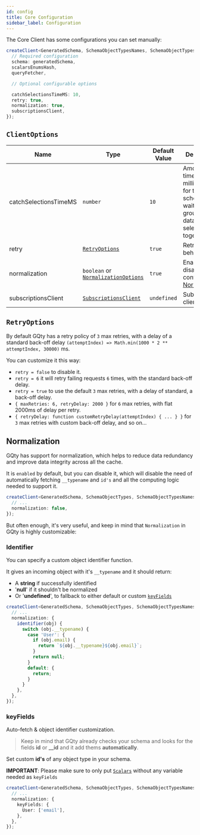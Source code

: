 ```yaml
---
id: config
title: Core Configuration
sidebar_label: Configuration
---
```


The Core Client has some configurations you can set manually:

```ts
createClient<GeneratedSchema, SchemaObjectTypesNames, SchemaObjectTypes>({
  // Required configuration
  schema: generatedSchema,
  scalarsEnumsHash,
  queryFetcher,

  // Optional configurable options

  catchSelectionsTimeMS: 10,
  retry: true,
  normalization: true,
  subscriptionsClient,
});
```

## `ClientOptions`

| Name                  | Type                                                  | Default Value | Description                                                                                    |
| --------------------- | ----------------------------------------------------- | ------------- | ---------------------------------------------------------------------------------------------- |
| catchSelectionsTimeMS | `number`                                              | `10`          | Amount of time in milliseconds for the scheduler to wait for grouping data selections together |
| retry                 | [`RetryOptions`](#retryoptions)                       | `true`        | Retry on error behavior                                                                        |
| normalization         | `boolean` or [`NormalizationOptions`](#normalization) | `true`        | Enable, disable and configure [Normalization](#normalization)                                  |
| subscriptionsClient   | [`SubscriptionsClient`](/client/subscriptions)        | `undefined`   | Subscriptions client                                                                           |

## `RetryOptions`

By default GQty has a retry policy of `3` max retries, with a delay of a standard back-off delay `(attemptIndex) => Math.min(1000 * 2 ** attemptIndex, 30000)` ms.

You can customize it this way:

- `retry = false` to disable it.
- `retry = 6` it will retry failing requests `6` times, with the standard back-off delay.
- `retry = true` to use the default `3` max retries, with a delay of standard, a back-off delay.
- `{ maxRetries: 6, retryDelay: 2000 }` for `6` max retries, with flat 2000ms of delay per retry.
- `{ retryDelay: function customRetryDelay(attemptIndex) { ... } }` for `3` max retries with custom back-off delay, and so on...

## Normalization

GQty has support for normalization, which helps to reduce data redundancy and improve data integrity across all the cache.

It is `enabled` by default, but you can disable it, which will disable the need of automatically fetching `__typename` and `id's` and all the computing logic needed to support it.

```ts
createClient<GeneratedSchema, SchemaObjectTypes, SchemaObjectTypesNames>({
  // ...
  normalization: false,
});
```

But often enough, it's very useful, and keep in mind that `Normalization` in GQty is highly customizable:

### Identifier

You can specify a custom object identifier function.

It gives an incoming object with it's `__typename` and it should return:

- A **string** if successfully identified
- '**null**' if it shouldn't be normalized
- Or '**undefined**', to fallback to either default or custom [`keyFields`](#keyfields)

```ts
createClient<GeneratedSchema, SchemaObjectTypes, SchemaObjectTypesNames>({
  // ...
  normalization: {
    identifier(obj) {
      switch (obj.__typename) {
        case 'User': {
          if (obj.email) {
            return `${obj.__typename}${obj.email}`;
          }
          return null;
        }
        default: {
          return;
        }
      }
    },
  },
});
```

### keyFields

Auto-fetch & object identifier customization.

> Keep in mind that GQty already checks your schema and looks for the fields **id** or **\_\_id**
> and it add thems **automatically**.

Set custom **id's** of any object type in your schema.

**IMPORTANT**: Please make sure to only put [`Scalars`](https://graphql.org/learn/schema/#scalar-types)
without any variable needed as `keyFields`

```ts
createClient<GeneratedSchema, SchemaObjectTypes, SchemaObjectTypesNames>({
  // ...
  normalization: {
    keyFields: {
      User: ['email'],
    },
  },
});
```
